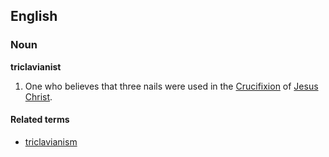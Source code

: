 ==English==
===Noun===
'''triclavianist'''

#One who believes that three nails were used in the [[Crucifixion]] of [[Jesus Christ]].

====Related terms====
*[[triclavianism]]